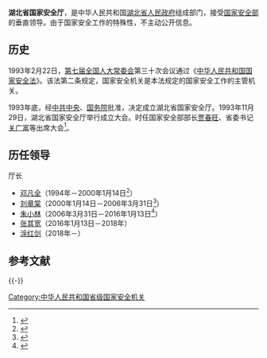 {{Infobox PRCG
|机构名称 = 湖北省国家安全厅
|标志2 = Red star.svg
|标志2说明 = [[s:国务院关于国家行政机关和企业事业单位社会团体印章管理的规定|1999年规定]]：[[印章|印章]][[直径|直径]]4.2厘米，中央刊[[五角星|五角星]]，由[[湖北省人民政府|湖北省人民政府]]制发。
|职位1 = 厅长
|人员1 = 涂红剑
|授权法源 = 
[[s:中华人民共和国国家安全法|中华人民共和国国家安全法]]
|业务上级 = [[中华人民共和国国家安全部|中华人民共和国国家安全部]]
|组织上级 = [[中华人民共和国国家安全部|中华人民共和国国家安全部]]
|中共本级 = 中国共产党湖北省国家安全厅委员会
|机构类型 = [[湖北省|湖北省]][[国家安全机关|国家安全机关]]
|行政级别 = 正地厅级
|成立时间 = 1993年
|场所1 = 总部
|地址1 = [[湖北省|湖北省]][[武汉市|武汉市]]
|邮编1 = 430000
|a = [[湖北省公安厅|湖北省公安厅]]
}}

'''湖北省国家安全厅'''，是中华人民共和国[[湖北省人民政府|湖北省人民政府]]组成部门，接受[[中华人民共和国国家安全部|国家安全部]]的垂直领导。由于国家安全工作的特殊性，不主动公开信息。

== 历史 ==
1993年2月22日，[[第七届全国人大常委会|第七届全国人大常委会]]第三十次会议通过《[[中华人民共和国国家安全法|中华人民共和国国家安全法]]》。该法第二条规定，国家安全机关是本法规定的国家安全工作的主管机关。

1993年底，经[[中国共产党中央委员会|中共中央]]、[[中华人民共和国国务院|国务院]]批准，决定成立湖北省国家安全厅。1993年11月29日，湖北省国家安全厅举行成立大会。时任国家安全部部长[[贾春旺|贾春旺]]、省委书记[[关广富|关广富]]等出席大会<ref>{{cite book |editor=湖北年鉴编辑委员会 |title=湖北年鉴·1994 |date=1994 |publisher=湖北年鉴社 |location=武汉 |page=44 |issn=1005-2585}}</ref>。

== 历任领导 ==
;厅长
*[[邓凡全|邓凡全]]（1994年－2000年1月14日<ref>{{cite web |title=湖北省第九届人民代表大会常务委员会任免名单 |url=http://www.hppc.gov.cn/2006/0822/1845.html |publisher=湖北人大网 |date=2006-08-22 |access-date=2020-10-23 |archive-date=2020-10-26 |archive-url=https://web.archive.org/web/20201026213557/http://www.hppc.gov.cn/2006/0822/1845.html |dead-url=no }}</ref>）
*[[刘章棠|刘章棠]]（2000年1月14日－2006年3月31日<ref>{{cite web |title=湖北省十届人大常委会决议决定 |url=http://news.sina.com.cn/c/2006-04-01/04448584362s.shtml |publisher=湖北日报 |date=2006-04-01 |via=新浪 |access-date=2020-10-23 |archive-date=2020-10-26 |archive-url=https://web.archive.org/web/20201026032742/http://news.sina.com.cn/c/2006-04-01/04448584362s.shtml |dead-url=no }}</ref>）
*[[朱小林|朱小林]]（2006年3月31日－2016年1月13日<ref>{{cite web |title=张其宽任湖北省国家安全厅厅长 |url=http://renshi.people.com.cn/n1/2016/0114/c139617-28050525.html |publisher=湖北日报 |date=2016-01-14 |via=人民网 |access-date=2020-10-23 |archive-date=2020-10-25 |archive-url=https://web.archive.org/web/20201025010007/http://renshi.people.com.cn/n1/2016/0114/c139617-28050525.html |dead-url=no }}</ref>）
*[[张其宽|张其宽]]（2016年1月13日－2018年）
*[[涂红剑|涂红剑]]（2018年－）
== 参考文献 ==
{{Reflist}}

{{-}}
{{湖北省人民政府}}

[[Category:中华人民共和国省级国家安全机关|Category:中华人民共和国省级国家安全机关]]